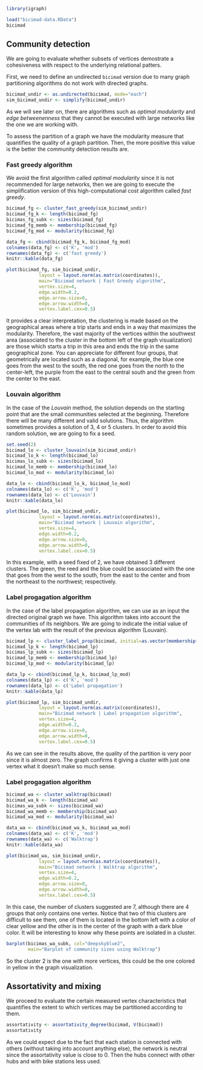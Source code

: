 
```r
library(igraph)

load("bicimad-data.RData")
bicimad
```

## Community detection

We are going to evaluate whether subsets of vertices demostrate a cohesiveness with respect to the underlying relational patters.

First, we need to define an undirected `bicimad` version due to many graph partitioning algorithms do not work with directed graphs.

```r
bicimad_undir <- as.undirected(bicimad, mode="each")
sim_bicimad_undir <- simplify(bicimad_undir)
```

As we will see later on, there are algorithms such as *optimal modularity* and *edge betweenenness* that they cannot be executed with large networks like the one we are working with.

To assess the partition of a graph we have the modularity measure that quantifies the quality of a graph partition. Then, the more positive this value is the better the community detection results are.

### Fast greedy algorithm

We avoid the first algorithm called *optimal modularity* since it is not recommended for large networks, then we are going to execute the simplification version of this high-computational cost algorithm called *fast greedy*.

```r
bicimad_fg <- cluster_fast_greedy(sim_bicimad_undir)
bicimad_fg_k <- length(bicimad_fg)
bicimas_fg_subk <- sizes(bicimad_fg)
bicimad_fg_memb <- membership(bicimad_fg)
bicimad_fg_mod <- modularity(bicimad_fg)
```

```r
data_fg <- cbind(bicimad_fg_k, bicimad_fg_mod)
colnames(data_fg) <- c('K', 'mod')
rownames(data_fg) <- c('fast greedy')
knitr::kable(data_fg)
```


```r
plot(bicimad_fg, sim_bicimad_undir, 
            layout = layout.norm(as.matrix(coordinates)),
            main="Bicimad network | Fast Greedy algorithm",
            vertex.size=4, 
            edge.width=0.2, 
            edge.arrow.size=0, 
            edge.arrow.width=0,
            vertex.label.cex=0.5)
```

It provides a clear interpretation, the clustering is made based on the geographical areas where a trip starts and ends in a way that maximizes the modularity. Therefore, the vast majority of the vertices within the southwest area (associated to the cluster in the bottom left of the graph visualization) are those which starts a trip in this area and ends the trip in the same geographical zone. You can appreciate for different four groups, that geometrically are located such as a diagonal, for example, the blue one goes from the west to the south, the red one goes from the north to the center-left, the purple from the east to the central south and the green from the center to the east.

### Louvain algorithm

In the case of the *Louvain* method, the solution depends on the starting point that are the small communities selected at the beginning. Therefore there will be many different and valid solutions. Thus, the algorithm sometimes provides a solution of 3, 4 or 5 clusters. In order to avoid this random solution, we are going to fix a seed.


```r
set.seed(2)
bicimad_lo <- cluster_louvain(sim_bicimad_undir)
bicimad_lo_k <- length(bicimad_lo)
bicimas_lo_subk <- sizes(bicimad_lo)
bicimad_lo_memb <- membership(bicimad_lo)
bicimad_lo_mod <- modularity(bicimad_lo)
```

```r
data_lo <- cbind(bicimad_lo_k, bicimad_lo_mod)
colnames(data_lo) <- c('K', 'mod')
rownames(data_lo) <- c('Louvain')
knitr::kable(data_lo)
```

```r
plot(bicimad_lo, sim_bicimad_undir, 
            layout = layout.norm(as.matrix(coordinates)),
            main="Bicimad network | Louvain algorithm",
            vertex.size=4, 
            edge.width=0.2, 
            edge.arrow.size=0, 
            edge.arrow.width=0,
            vertex.label.cex=0.5)
```

In this example, with a seed fixed of 2, we have obtained 3 different clusters. The green, the reed and the blue could be associated with the one that goes from the west to the south, from the east to the center and from the northeast to the northwest; respectively.


### Label progagation algorithm

In the case of the label propagation algorithm, we can use as an input the directed original graph we have. This algorithm takes into account the communities of its neighbors. We are going to indicate the initial value of the vertex lab with the result of the previous algorithm (Louvain).

```r
bicimad_lp <- cluster_label_prop(bicimad, initial=as.vector(membership(bicimad_lo)))
bicimad_lp_k <- length(bicimad_lp)
bicimas_lp_subk <- sizes(bicimad_lp)
bicimad_lp_memb <- membership(bicimad_lp)
bicimad_lp_mod <- modularity(bicimad_lp)
```

```r
data_lp <- cbind(bicimad_lp_k, bicimad_lp_mod)
colnames(data_lp) <- c('K', 'mod')
rownames(data_lp) <- c('Label propagation')
knitr::kable(data_lp)
```

```r
plot(bicimad_lp, sim_bicimad_undir, 
            layout = layout.norm(as.matrix(coordinates)),
            main="Bicimad network | Label propagation algorithm",
            vertex.size=4, 
            edge.width=0.2, 
            edge.arrow.size=0, 
            edge.arrow.width=0,
            vertex.label.cex=0.5)
```

As we can see in the results above, the quality of the partition is very poor since it is almost zero. The graph confirms it giving a cluster with just one vertex what it doesn't make so much sense. 

### Label progagation algorithm

```r
bicimad_wa <- cluster_walktrap(bicimad)
bicimad_wa_k <- length(bicimad_wa)
bicimas_wa_subk <- sizes(bicimad_wa)
bicimad_wa_memb <- membership(bicimad_wa)
bicimad_wa_mod <- modularity(bicimad_wa)
```

```r
data_wa <- cbind(bicimad_wa_k, bicimad_wa_mod)
colnames(data_wa) <- c('K', 'mod')
rownames(data_wa) <- c('Walktrap')
knitr::kable(data_wa)
```


```r
plot(bicimad_wa, sim_bicimad_undir, 
            layout = layout.norm(as.matrix(coordinates)),
            main="Bicimad network | Walktrap algorithm",
            vertex.size=4, 
            edge.width=0.2, 
            edge.arrow.size=0, 
            edge.arrow.width=0,
            vertex.label.cex=0.5)
```

In this case, the number of clusters suggested are 7, although there are 4 groups that only contains one vertex. Notice that two of this clusters are difficult to see them, one of them is located in the bottom left with a color of clear yellow and the other is in the center of the graph with a dark blue color. It will  be interesting to know why these points are isolated in a cluster.

```r
barplot(bicimas_wa_subk, col="deepskyblue2",
        main="Barplot of community sizes using Walktrap")
```

So the cluster 2 is the one with more vertices, this could be the one colored in yellow in the graph visualization.

## Assortativity and mixing

We proceed to evaluate the certain measured vertex characteristics that quantifies the extent to which vertices may be partitioned according to them.

```r
assortativity <- assortativity_degree(bicimad, V(bicimad))
assortativity
```


As we could expect due to the fact that each station is connected with others (without taking into account anything else), the network is neutral since the assortativity value is close to 0. Then the hubs connect with other hubs and with bike stations less used.



